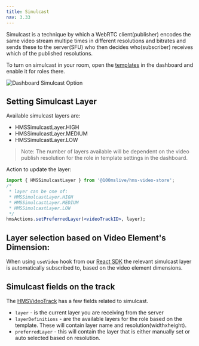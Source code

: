 ```yaml
---
title: Simulcast
nav: 3.33
---
```


Simulcast is a technique by which a WebRTC client(publisher) encodes the same video stream multipe times in different resolutions and bitrates and sends these to the server(SFU) who then decides who(subscriber) receives which of the published resolutions.

To turn on simulcast in your room, open the [templates](https://dashboard.100ms.live/templates) in the dashboard and enable it for roles there.

![Dashboard Simulcast Option](/docs/v2/simulcast-dashboard.png)

## Setting Simulcast Layer

Available simulcast layers are:
- HMSSimulcastLayer.HIGH
- HMSSimulcastLayer.MEDIUM
- HMSSimulcastLayer.LOW

> Note: The number of layers available will be dependent on the video publish resolution for the role in template settings in the dashboard.

Action to update the layer:

```jsx
import { HMSSimulcastLayer } from '@100mslive/hms-video-store';
/*
 * layer can be one of:
 * HMSSimulcastLayer.HIGH
 * HMSSimulcastLayer.MEDIUM
 * HMSSimulcastLayer.LOW
 */
hmsActions.setPreferredLayer(<videoTrackID>, layer);
```

## Layer selection based on Video Element's Dimension:

When using `useVideo` hook from our [React SDK](https://www.npmjs.com/package/@100mslive/react-sdk) the relevant simulcast layer is automatically subscribed to, based on the video element dimensions.


## Simulcast fields on the track

The [HMSVideoTrack](/api-reference/javascript/v2/interfaces/HMSVideoTrack) has a few fields related to simulcast.

- `layer` - is the current layer you are receiving from the server
- `layerDefinitions` - are the available layers for the role based on the template. These will contain layer name and resolution(widthxheight).
- `preferredLayer` - this will contain the layer that is either manually set or auto selected based on resolution.
